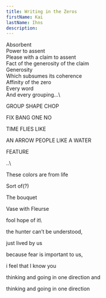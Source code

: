 ```yaml
---
title: Writing in the Zeros
firstName: Kai
lastName: Ihns
description:
---
```


Absorbent\
 Power to assent\
 Please with a claim to assent\
 Fact of the generosity of the claim\
 Generosity\
 Which subsumes its coherence\
 Affinity of the zero\
 Every word\
 And every grouping...\
<p className="ml-24 mt-5 my-0">GROUP SHAPE CHOP</p>
<p className="ml-[6.5rem] my-0">FIX BANG ONE NO</p>
<p className="ml-24 my-0">TIME FLIES LIKE</p>
<p className="mr-4 text-right my-0">AN ARROW PEOPLE LIKE A WATER</p>
<p className="text-right my-0 mr-32">FEATURE</p>
..\
<p>These colors are from life</p>
<p>Sort of(?)</p>
<p>The bouquet</p>
<p>Vase with Fleurse</p>
fool hope of it\
<p className="text-right">the hunter can’t be understood,</p>
<p className="text-right">just lived by us</p>
<p className="text-right">because fear is important to us,</p>
<p className="text-right">i feel that I know you</p>
<p className="text-right">thinking and going in one direction and</p>
<p className="mr-4 text-right">thinking and going in one direction</p>
